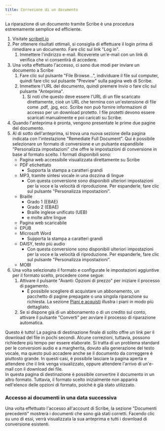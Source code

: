 ```yaml
---
title: Correzione di un documento
---
```



La riparazione di un documento tramite Scribe è una procedura estremamente semplice ed efficiente.
1. Visitate [scribeit.io](https://scribeit.io)
1. Per ottenere risultati ottimali, si consiglia di effettuare il login prima di rimediare a un documento. Fare clic sul link "Log in".
    1. Immettere l'indirizzo e-mail. Riceverete un'e-mail con un link di verifica che vi consentirà di accedere.
1. Una volta effettuato l'accesso, ci sono due modi per inviare un documento a Scribe
    1. Fare clic sul pulsante "File Browse...", individuare il file sul computer, quindi fare clic sul pulsante "Preview" sulla pagina web di Scribe.
    1. Immettere l'URL del documento, quindi premere Invio o fare clic sul pulsante "Anteprima".
        1. Si noti che questo deve essere l'URL di un file scaricato direttamente, cioè un URL che termina con un'estensione di file come .pdf, .jpg, ecc. Scribe non può fornire informazioni di accesso per un download protetto. I file protetti devono essere scaricati manualmente e poi caricati su Scribe.
1. Quando l'anteprima è pronta, vengono presentate le prime due pagine del documento.
1. Al di sotto dell'anteprima, si trova una nuova sezione della pagina indicata con l'intestazione "Remediate Full Document". Qui è possibile selezionare un formato di conversione e un pulsante espandibile "Personalizza impostazioni" che offre le impostazioni di conversione in base al formato scelto. I formati disponibili sono:
    * Pagina web accessibile visualizzata direttamente su Scribe
    * PDF etichettato
        * Supporta la stampa a caratteri grandi
    * MP3, tramite sintesi vocale in una dozzina di lingue
        * Con questa conversione sono disponibili ulteriori impostazioni per la voce e la velocità di riproduzione. Per espanderle, fare clic sul pulsante "Personalizza impostazioni".
    * Braille
        * Grado 1 (EBAE)
        * Grado 2 (EBAE)
        * Braille inglese unificato (UEB)
        * e molte altre lingue
    * Pagina web scaricabile
    * EPUB
    * Microsoft Word
        * Supporta la stampa a caratteri grandi
    * DAISY, testo più audio
        * Con questa conversione sono disponibili ulteriori impostazioni per la voce e la velocità di riproduzione. Per espanderle, fare clic sul pulsante "Personalizza impostazioni".
    * MOBI
1. Una volta selezionato il formato e configurate le impostazioni aggiuntive per il formato scelto, procedere come segue:
    1. Attivare il pulsante "Avanti: Opzioni di prezzo" per iniziare il processo di pagamento.
        * È possibile scegliere di acquistare un abbonamento, un pacchetto di pagine prepagate o una singola riparazione su richiesta. La sezione [Piani e acquisti](../plans) illustra i piani in modo più dettagliato.
    1. Se si dispone già di un abbonamento o di un credito sul conto, attivare il pulsante "Converti" per avviare il processo di riparazione automatica. 

Questo è tutto! La pagina di destinazione finale di solito offre un link per il download del file in pochi secondi. Alcune correzioni, tuttavia, possono richiedere più tempo per essere elaborate. Si tratta di un problema standard per le conversioni audio e a margherita, dovuto alla generazione del testo vocale, ma questo può accadere anche se il documento da correggere è piuttosto grande. In questi casi, è possibile lasciare la pagina aperta e attendere che il link venga visualizzato, oppure attendere l'arrivo di un'e-mail con il download dei file.  
In questa pagina di destinazione è possibile convertire il documento in un altro formato. Tuttavia, il formato scelto inizialmente non apparirà nell'elenco delle opzioni di formato, poiché è già stato utilizzato.

### Accesso ai documenti in una data successiva

Una volta effettuato l'accesso all'account di Scribe, la sezione "Documenti precedenti" mostrerà i documenti che sono già stati corretti. Facendo clic su uno di essi, verrà visualizzata la sua anteprima e tutti i download di conversione esistenti.
